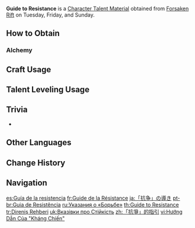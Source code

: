 {{Item Infobox
|id           = 104305
|image        = Item Guide to Resistance.png
|type         = Character Talent Materials
|group2        = Talent Books
|invCategory  = Character Development Items
|group        = Resistance Books
|quality      = 3
|description  = Resistance is the backbone of the [[Mondstadt City|city of Wind]].<br>The history of [[Mondstadt]] is one of resistances. People rose up to grant the citizens of Mondstadt the freedom they now enjoy, like the [[Anemo Archon]] blowing away the snow, or like [[Vennessa]] rising up to fight.
|day1         = Tuesday
|day2         = Friday
|day3         = Sunday
|source1      = Forsaken Rift
|source2      = [[Crafting]]
|source3      = [[Parametric Transformer]]
}}
'''Guide to Resistance''' is a [[Character Talent Material]] obtained from [[Forsaken Rift]] on Tuesday, Friday, and Sunday.

==How to Obtain==
===Alchemy===
{{Recipe
|type = Crafting
|Teachings of Resistance = 3
|Mora = 175
|sort = Teachings of Resistance;Mora
}}

==Craft Usage==
{{Craft Usage}}

==Talent Leveling Usage==
{{Talent Leveling Usage}}

==Trivia==
* {{Mail Attachments by Category List}}

==Other Languages==
{{Other Languages
|en      = Guide to Resistance
|zhs     = 「抗争」的指引
|zhs_rm  = "Kàngzhēng" de Zhǐyǐn
|zht     = 「抗爭」的指引
|zht_rm  = "Kàngzhēng" de Zhǐyǐn
|zh_tl   = Guide to "Resistance"
|ja      = 「抗争」の導き
|ja_rm   = "Kousou" no Michibiki
|ja_tl   = Guidance of "Resistance"
|ko      = 「투쟁」의 인도
|ko_tl   = Guidance of "Struggle"
|es      = Guía de la resistencia
|es_tl   = Guide of Resistance
|fr      = Guide de la Résistance
|fr_tl   = Guide of Resistance
|ru      = Указания о «Борьбе»
|ru_tl   = Instructions of "Struggle"
|th      = Guide to Resistance
|vi      = Hướng Dẫn Của "Kháng Chiến"
|vi_tl   = Guide of "Resistance"
|de      = Anleitung zum „Widerstand“
|de_tl   = Guide to "Resistance"
|id      = Guide to "Resistance"
|pt      = Guia de Resistência
|pt_tl   = Guide of Resistance
|tr      = Direniş Rehberi
|tr_tl   = Resistance Guide
|it      = Guida alla resistenza
|it_tl   = Guide to Resistance
}}

==Change History==
{{Change History|1.0}}

==Navigation==
{{Development Item Navbox|Character Talent Materials}}

[[es:Guía de la resistencia]]
[[fr:Guide de la Résistance]]
[[ja:「抗争」の導き]]
[[pt-br:Guia de Resistência]]
[[ru:Указания о «Борьбе»]]
[[th:Guide to Resistance]]
[[tr:Direniş Rehberi]]
[[uk:Вказівки про Стійкість]]
[[zh:「抗爭」的指引]]
[[vi:Hướng Dẫn Của "Kháng Chiến"]]